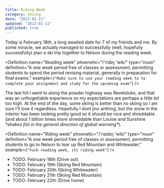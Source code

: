 ```yaml
---
title: Riding Week
category: skiing
date: "2023-02-11"
updated: "2023-02-11"
published: true
---
```


Today is February 18th, a long awaited date for 7 of my friends and me. By some miracle, we actually managed to successfully (well, hopefully successfully) plan a ski trip together to Nelson during the reading week.

<Definition
  name="Reading week"
  phoenetic="/'ridɪŋ 'wik/"
  type="noun"
  definition="A one week period free of classes or assessment, permitting students to spend the period revising material, generally
  in preparation for final exams."
  example={`"Make sure to use your reading week to to complete your assignment and study for the upcoming exam"`}
/>

The last hill I went to along the powder highway was Revelstoke, and that was an unforgettable experience so my expectations are perhaps a little bit too high. At the end of the day, some skiing is better than no skiing so I am sure I'll love it regardless. Hopefully I dont jinx anthing, but the snow in the interior has been looking pretty good so it should be nice and shreddable (and about 1 billion times more shreddable than Louise and Sunshine _\*shakes fist in the general direction of global warming\*_).

<Definition
  name="Riding week"
  phoenetic="/'raɪdɪŋ 'wik/"
  type="noun"
  definition="A one week period free of classes or assessment, permitting students to go to Nelson to tear up Red Mountain and Whitewater."
  example={`"Fuck reading week, its riding week"`}
/>

- TODO: February 18th (Drive out)
- TODO: February 19th (Skiing Red Mountain)
- TODO: February 20th (Skiing Whitewater)
- TODO: February 21th (Skiing Red Mountain)
- TODO: February 22th (Drive home)
